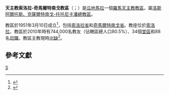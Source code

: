 {{Multiple issues|
{{Primarysources|time=2020-07-12T07:49:33+00:00}}
{{Refimprove|time=2020-07-12T07:49:33+00:00}}
}}
{{Infobox Roman Catholic diocese
|Roman Catholic Diocese of = 天主教索洛拉-奇馬爾特南戈教區
|Latin name of diocese = Dioecesis Sololensis-Chimaltenangensis
|border = catholic
|image = [[File:ChimaltenangoChurch1979.jpg|250px]]
|caption = 聖母升天主教座堂
|location = [[瓜地馬拉|瓜地馬拉]]
|territory = [[索洛拉省|索洛拉省]]和[[奇馬爾特南戈省|奇馬爾特南戈省]]
|population = 744,000
|rite = [[羅馬禮|羅馬禮]]
|patron = 七苦聖母
|province = [[天主教洛斯阿爾托斯、克薩爾特南戈-托托尼卡潘總教區|洛斯阿爾托斯、克薩爾特南戈-托托尼卡潘]]
|established = 1951年
|cathedral = 聖母升天主教座堂
|co-cathedral =
|leadership = 主教
|website =
|pope = {{incumbent pope}}
|ordinary = （[[教座出缺|教座出缺]]）
|coadjutor bishop =
|auxiliary = 
|emeritus = 
|map = [[File:Guatemala_-_Diocesi_di_Sololá-Chimaltenango.png|250px]]
|map_caption =教區管轄圖
}}

'''天主教索洛拉-奇馬爾特南戈教區'''（{{lang-la|Dioecesis Sololensis-Chimaltenangensis}}；{{lang-es|Diócesis de Sololá-Chimaltenango}}）是[[瓜地馬拉|瓜地馬拉]]一個[[羅馬天主教|羅馬天主教]][[教區|教區]]，屬[[天主教洛斯阿爾托斯、克薩爾特南戈-托托尼卡潘總教區|洛斯阿爾托斯、克薩爾特南戈-托托尼卡潘總教區]]。

教區於1951年3月10日成立<ref>{{cite book |title=APOSTOLICAE SEDIS |series=II |volume=XVIII |year=1951 |publisher=Typis Polyglottis Vaticanis |pages=537-541 |url=https://www.vatican.va/archive/aas/documents/AAS-43-1951-ocr.pdf |accessdate=2020-03-29 |archiveurl=https://web.archive.org/web/20200329082908/https://www.vatican.va/archive/aas/documents/AAS-43-1951-ocr.pdf |archivedate=2020-03-29 |language=la |dead-url=no }}</ref>，包括[[索洛拉省|索洛拉省]]和[[奇馬爾特南戈省|奇馬爾特南戈省]]。教座位於[[索洛拉|索洛拉]]，教區於2010年時有744,000名教友（佔轄區總人口80.5%）、34個[[堂區|堂區]]和88名[[司鐸|司鐸]]。教區主教現時[[教座出缺|出缺]]<ref>{{cite press release |title=Resignations and Appointments, 09.07.2020 |url=https://press.vatican.va/content/salastampa/en/bollettino/pubblico/2020/07/09/200709a.html |publisher=Holy See Press Office |accessdate=2020-07-10 |archiveurl=https://web.archive.org/web/20200709153706/https://press.vatican.va/content/salastampa/en/bollettino/pubblico/2020/07/09/200709a.html |archivedate=2020-07-09 |language=en |date=2020-07-09 |dead-url=no }}</ref>。

==參考文獻==
{{reflist}}
{{危地馬拉天主教教區}}
[[Category:危地馬拉天主教教區|S]]